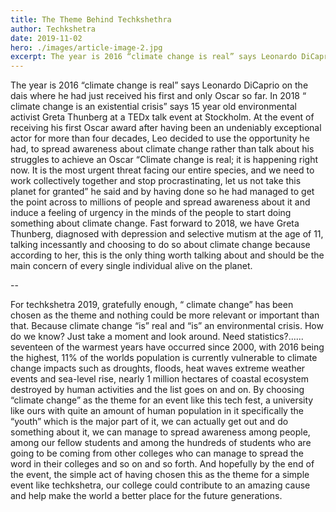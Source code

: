 ```yaml
---
title: The Theme Behind Techkshethra
author: Techkshetra
date: 2019-11-02
hero: ./images/article-image-2.jpg
excerpt: The year is 2016 “climate change is real” says Leonardo DiCaprio on the dais where he had just received his first and only Oscar so far. In 2018 “ climate change is an existential crisis” says 15 year old environmental activist Greta Thunberg at a
---
```


The year is 2016
“climate change is real” says Leonardo DiCaprio on the dais where he had just received his first and only
Oscar so far.
In 2018
“ climate change is an existential crisis” says 15 year old environmental activist Greta Thunberg at a
TEDx talk event at Stockholm.
At the event of receiving his first Oscar award after having been an undeniably exceptional actor for
more than four decades, Leo decided to use the opportunity he had, to spread awareness about climate
change rather than talk about his struggles to achieve an Oscar “Climate change is real; it is happening
right now. It is the most urgent threat facing our entire species, and we need to work collectively
together and stop procrastinating, let us not take this planet for granted” he said and by having done so
he had managed to get the point across to millions of people and spread awareness about it and induce
a feeling of urgency in the minds of the people to start doing something about climate change.
Fast forward to 2018, we have Greta Thunberg, diagnosed with depression and selective mutism at the
age of 11, talking incessantly and choosing to do so about climate change because according to her, this
is the only thing worth talking about and should be the main concern of every single individual alive on
the planet.

--

For techkshetra 2019, gratefully enough, “ climate change” has been chosen as the theme and nothing
could be more relevant or important than that. Because climate change “is” real and “is” an
environmental crisis. How do we know? Just take a moment and look around. Need statistics?......
seventeen of the warmest years have occurred since 2000, with 2016 being the highest, 11% of the
worlds population is currently vulnerable to climate change impacts such as droughts, floods, heat
waves extreme weather events and sea-level rise, nearly 1 million hectares of coastal ecosystem
destroyed by human activities and the list goes on and on.
By choosing “climate change” as the theme for an event like this tech fest, a
university like ours with quite an amount of human population in it specifically the “youth” which is the
major part of it, we can actually get out and do something about it, we can manage to spread awareness
among people, among our fellow students and among the hundreds of students who are going to be
coming from other colleges who can manage to spread the word in their colleges and so on and so forth.
And hopefully by the end of the event, the simple act of having chosen this as the theme for a simple
event like techkshetra, our college could contribute to an amazing cause and help make the world a
better place for the future generations.